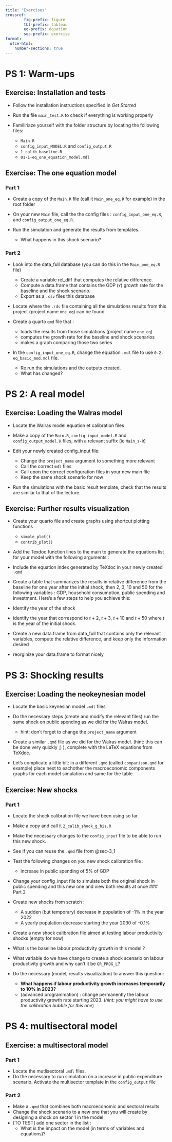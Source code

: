 ```yaml
---
title: "Exercises"
crossref:
        fig-prefix: figure
        tbl-prefix: tableau
        eq-prefix: équation
        sec-prefix: exercise
format: 
  ofce-html:
    number-sections: true
---
```


:::: panel-tabset

# PS 1: Warm-ups

## Exercise: Installation and tests {#sec-1_1}

-   Follow the installation instructions specified in *Get Started*

-   Run the file `main_test.R` to check if everything is working properly

-   Familiriaze yourself with the folder structure by locating the following files:

    -   `Main.R`
    -   `config_input_MODEL.R` and `config_output.R`
    -   `1_calib_baseline.R`
    -   `01-1-eq_one_equation_model.mdl`

## Exercise: The one equation model {#sec-1_2}

### Part 1

-   Create a copy of the `Main.R` file (call it `Main_one_eq.R` for example) in the root folder

-   On your new `Main` file, call the the config files : `config_input_one_eq.R`, and `config_output_one_eq.R`.

-   Run the simulation and generate the results from templates.

    -   What happens in this shock scenario?
    
### Part 2

-   Look into the data_full database (you can do this in the `Main_one_eq.R` file)

    -   Create a variable rel_diff that computes the relative difference.
    -   Compute a data.frame that contains the GDP (`Y`) growth rate for the baseline and the shock scenario.
    -   Export as a `.csv` files this database

-   Locate where the `.rds` file containing all the simulations results from this project (project name `one_eq`) can be found

-   Create a quarto `qmd` file that :

    -   loads the results from those simulations (project name `one_eq`)
    -   computes the growth rate for the baseline and shock scenarios
    -   makes a graph comparing those two series

-   In the `config_input_one_eq.R`, change the equation `.mdl` file to use `0-2-eq_basic_mod.mdl` file.

    -   Re run the simulations and the outputs created.
    -   What has changed?



# PS 2: A real model

## Exercise: Loading the Walras model {#sec-2_1}

-   Locate the Walras model equation et calibration files

-   Make a copy of the `Main.R`, `config_input_model.R` and `config_output_model.R` files, with a relevant suffix (ie `Main_s-R`)

-   Edit your newly created config_input file:

    -   Change the `project_name` argument to something more relevant
    -   Call the correct `mdl` files
    -   Call upon the correct configuration files in your new main file
    -   Keep the same shock scenario for now

-   Run the simulations with the basic result template, check that the results are similar to that of the lecture.

## Exercise: Further results visualization {#sec-2_2}

-   Create your quarto file and create graphs using shortcut plotting functions

    -   `simple_plot()`
    -   `contrib_plot()`

-   Add the Texdoc function lines to the main to generate the equations list for your model with the following arguments :

-   Include the equation index generated by TeXdoc in your newly created `.qmd`

-   Create a table that summarizes the results in relative difference from the baseline for one year after the initial shock, then 2, 3, 10 and 50 for the following variables : GDP, household consumption, public spending and investment. Here's a few steps to help you achieve this:

-   Identify the year of the shock

-   identify the year that correspond to $t+2$, $t+3$, $t+10$ and $t+50$ where $t$ is the year of the initial shock.

-   Create a new data.frame from data_full that contains only the relevant variables, compute the relative difference, and keep only the information desired

-   reorginize your data.frame to format nicely



# PS 3: Shocking results

## Exercise: Loading the neokeynesian model {#sec-3_1}

-   Locate the basic keynesian model `.mdl` files

-   Do the necessary steps (create and modify the relevant files) run the same shock on public spending as we did for the Walras model.

    -   hint: don't forget to change the `project_name` argument

-   Create a similar `.qmd` file as we did for the Walras model. (hint: this can be done very quickly ;) ), complete with the LaTeX equations from TeXdoc.

-   Let's complicate a little bit: in a different `.qmd` (called `comparison.qmd` for example) place next to eachother the macroeconomic components graphs for each model simulation and same for the table.

## Exercise: New shocks {#sec-3_2}

### Part 1

-   Locate the shock calibration file we have been using so far.

-   Make a copy and call it `2_calib_shock_g_bis.R`

-   Make the necessary changes to the `config_input` file to be able to run this new shock.

-   See if you can reuse the `.qmd` file from @sec-3_1

-   Test the following changes on you new shock calibration file :
      
      - increase in public spending of 5% of GDP
    
- Change your config_input file to simulate both the original shock in public spending and this new one and view both results at once 
### Part 2

- Create new shocks from scratch :
  
    - A sudden (but temporary) decrease in population of -1% in the year 2022
    - A yearly population decrease starting the year 2030 of -0.1% 
    
- Create a new shock calibration file aimed at testing labour productivity shocks (empty for now)

- What is the baseline labour productivity growth in this model ?

- What variable do we have change to create a shock scenario on labour productivity growth and why can't it be `GR_PROG_L`?
  
- Do the necessary (model, results visualization) to answer this question: 
  - **What happens if labour productivity growth increases temporarily to 10% in 2023?**
  - (advanced programmation) : change permanently the labour productivity growth rate starting 2023. (*hint: you might have to use the calibration bubble for this one*)
  


# PS 4: multisectoral model

## Exercise: a multisectoral model

### Part 1 

- Locate the mutlisectoral `.mdl` files. 
- Do the necessary to run simulation on a increase in public expenditure scenario. Activate the multisector template in the `config_output` file

### Part 2 

- Make a `.qmd` that combines both macroeconomic and sectoral results
- Change the shock scenario to a new one that you will create by designing a shock on sector 1 in the model
- [TO TEST] add one sector in the list :
  - What is the impact on the model (in terms of variables and equations)?
  






::::
    




